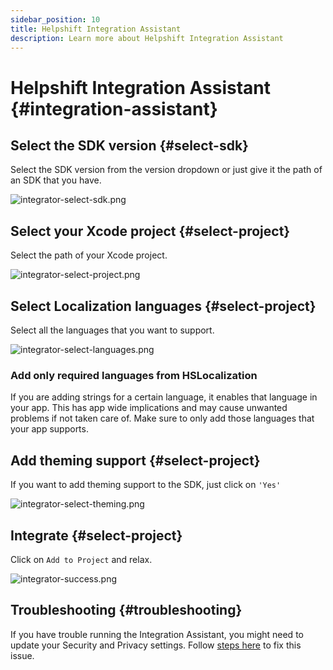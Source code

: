 ```yaml
---
sidebar_position: 10
title: Helpshift Integration Assistant
description: Learn more about Helpshift Integration Assistant
---
```






# Helpshift Integration Assistant {#integration-assistant}

## Select the SDK version {#select-sdk}
Select the SDK version from the version dropdown or just give it the path of an SDK that you have.

![integrator-select-sdk.png](/static/books/ios/integrator-select-sdk.png)

## Select your Xcode project {#select-project}
Select the path of your Xcode project.

![integrator-select-project.png](/static/books/ios/integrator-select-project.png)

## Select Localization languages {#select-project}
Select all the languages that you want to support.

![integrator-select-languages.png](/static/books/ios/integrator-select-languages.png)


<Admonition type="danger" title="Important">

### Add only required languages from HSLocalization

If you are adding strings for a certain language, it enables that language in your app.
This has app wide implications and may cause unwanted problems if not taken care of.
Make sure to only add those languages that your app supports.


</Admonition>


## Add theming support {#select-project}
If you want to add theming support to the SDK, just click on `'Yes'`

![integrator-select-theming.png](/static/books/ios/integrator-select-theming.png)

## Integrate {#select-project}
Click on `Add to Project` and relax.

![integrator-success.png](/static/books/ios/integrator-success.png)

## Troubleshooting {#troubleshooting}

If you have trouble running the Integration Assistant, you might need to update your Security and Privacy settings. Follow [steps here](/ios/troubleshooting#integration-assistant-settings) to fix this issue.
